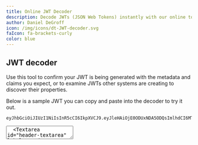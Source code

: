 ```yaml
---
title: Online JWT Decoder
description: Decode JWTs (JSON Web Tokens) instantly with our online tool. Explore JWT encoding, algorithms, and security best practices.
author: Daniel DeGroff
icon: /img/icons/dt-JWT-decoder.svg
faIcon: fa-brackets-curly
color: blue
---
```


## JWT decoder

Use this tool to confirm your JWT is being generated with the metadata and claims you expect, or to examine JWTs other systems are creating to discover their properties.

Below is a sample JWT you can copy and paste into the decoder to try it out.

```
eyJhbGciOiJIUzI1NiIsInR5cCI6IkpXVCJ9.eyJleHAiOjE0ODUxNDA5ODQsImlhdCI6MTQ4NTEzNzM4NCwiaXNzIjoiYWNtZS5jb20iLCJzdWIiOiIyOWFjMGMxOC0wYjRhLTQyY2YtODJmYy0wM2Q1NzAzMThhMWQiLCJhcHBsaWNhdGlvbklkIjoiNzkxMDM3MzQtOTdhYi00ZDFhLWFmMzctZTAwNmQwNWQyOTUyIiwicm9sZXMiOltdfQ.Mp0Pcwsz5VECK11Kf2ZZNF_SMKu5CgBeLN9ZOP04kZo
```

<form className="gap-y-6 grid grid-cols-1 mt-8">
  <Textarea id="encoded-textarea" label="Token" name="encoded-textarea" required={false} instructions="Paste a JSON web token into the text area above"/>
  <Textarea id="header-textarea" label="Header" name="header-textarea" required={false}/>
  <Textarea id="payload-textarea" label="Payload" name="payload-textarea" required={false}/>
</form>

## What is a JWT?

JSON Web Tokens (JWTs) are a widely adopted method for securely transmitting information between systems. They are compact, URL-safe tokens that consist of three parts: [a header, a payload, and a signature](/articles/tokens/jwt-components-explained). JWTs play a crucial role in enabling stateless communication between systems by allowing the exchange of authenticated and trusted information.

![The components of a JWT.](/img/shared/json-web-token.png)

One of the key benefits of JWTs is their ability to carry relevant user data in a self-contained format, eliminating the need for constant database or session checks. They are commonly used in modern web applications and APIs due to their simplicity, scalability, and compatibility with various programming languages and frameworks.

JWTs provide a secure and efficient means of verifying the authenticity and integrity of data, making them an indispensable tool in ensuring reliable communication and enabling secure access control in distributed systems.

A signed JWT contains these 3 parts:

* **A header:** which contains metadata, including information about the key used to sign the JWT.
* **A body:** which is a JSON object with an arbitrary payload; the keys of this JSON object are commonly called "claims".
* **A signature:** which is built by performing a cryptographic operation over the header and the body.

These are all Base64 URL encoded so the resulting string is safe to put in HTTP headers, cookies and elsewhere. Every signed JWT lets you verify the integrity of the JWT without contacting the signer.

## JWT encoding and decoding

In the encoding and decoding process of a JWT, the algorithm plays a crucial role in ensuring the integrity and authenticity of the token. JWTs utilize cryptographic algorithms to create and verify the signature, which is a critical component of the token.

When encoding a JWT, the algorithm is selected and specified in the header of the token. Common algorithms used for signature generation include [HMAC (Hash-based Message Authentication Code)](/docs/reference/password-hashes#salted-hmac-sha-256) and [RSA (Rivest-Shamir-Adleman)](/docs/reference/password-hashes#salted-hmac-sha-256). The algorithm takes the header and payload of the token, combines them, and applies a secret key or private key to generate a unique signature. This signature is appended to the JWT, creating a tamper-proof token.

During the decoding process, the algorithm specified in the JWT's header is used to verify the signature. The recipient of the token uses the corresponding secret key or public key associated with the algorithm to validate the signature. By re-computing the signature using the same algorithm, the recipient can compare it with the received signature. If they match, it indicates that the JWT has not been tampered with and that the data it contains can be trusted.

Our online JWT decoder lets you examine the contents of any JWT by pasting it into the Token form field. It’ll automatically decode the values and place the header and body into the respective fields.

The choice of algorithm depends on the specific security requirements and constraints of the system. HMAC algorithms are symmetric, meaning the same secret key is used for both encoding and decoding. RSA algorithms, on the other hand, are asymmetric, utilizing a public key for verification and a private key for signing. The algorithm used should be strong enough to resist attacks and ensure the integrity and confidentiality of the data within the JWT.

## JWT best practices

When handling JWTs, it's crucial to consider JWT security implications, especially because these tokens often hold sensitive data. One of the standard best practices for signed JWTs is to never store sensitive or personally identifiable information (PII) in the payload of a JWT. Since a keyholder can decode JWT data and then read it, storing sensitive information in the payload can expose this data if the JWT is intercepted. Always assume that your JWT can be compromised and only put non-sensitive data into its payload.

In terms of the signing key used with JWTs, it should be kept secret and secure. When using symmetric algorithms like HMAC, the same key is used for signing and verification. This secret key must be kept confidential, and its exposure can lead to severe security risks as an attacker could forge tokens. When using asymmetric algorithms like RSA, a private key signs the token and a public key verifies it. While the public key can be openly shared, the private key must be stored securely. If the private key is compromised, attackers could impersonate the server and issue their own tokens.

Another important security measure is to set short expiration times for your tokens. Long-lived or non-expiring tokens can be a major security risk if they fall into the wrong hands. By setting short expiration times, you limit the time window in which an attacker can misuse a token. Therefore, it's recommended to implement token refresh strategies that issue new tokens as needed, providing continuous access without the need for re-authentication. It's also recommended to use HTTPS for all communications involving JWTs to prevent tokens from being intercepted during transmission. Implementing these practices can significantly improve the security of your application when using JWTs.

<link rel="stylesheet" href="/css/codemirror-5.17.0.css"/>
<script src="/js/codemirror-min-5.17.0.js"></script>
<script type="text/javascript" src="/js/JWTDebugger-0.1.0.js" defer></script>
